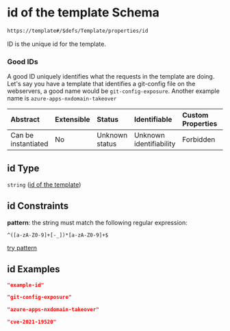 # id of the template Schema

```txt
https://template#/$defs/Template/properties/id
```

ID is the unique id for the template.

### Good IDs

A good ID uniquely identifies what the requests in the template
are doing. Let's say you have a template that identifies a git-config
file on the webservers, a good name would be `git-config-exposure`. Another
example name is `azure-apps-nxdomain-takeover`

| Abstract            | Extensible | Status         | Identifiable            | Custom Properties | Additional Properties | Access Restrictions | Defined In                                                                             |
| :------------------ | :--------- | :------------- | :---------------------- | :---------------- | :-------------------- | :------------------ | :------------------------------------------------------------------------------------- |
| Can be instantiated | No         | Unknown status | Unknown identifiability | Forbidden         | Allowed               | none                | [nuclei-schema.schema.json\*](../out/nuclei-schema.schema.json "open original schema") |

## id Type

`string` ([id of the template](nuclei-schema-defs-template-properties-id-of-the-template))

## id Constraints

**pattern**: the string must match the following regular expression:&#x20;

```regexp
^([a-zA-Z0-9]+[-_])*[a-zA-Z0-9]+$
```

[try pattern](https://regexr.com/?expression=%5E\(%5Ba-zA-Z0-9%5D%2B%5B-_%5D\)*%5Ba-zA-Z0-9%5D%2B%24 "try regular expression with regexr.com")

## id Examples

```json
"example-id"
```

```json
"git-config-exposure"
```

```json
"azure-apps-nxdomain-takeover"
```

```json
"cve-2021-19520"
```
